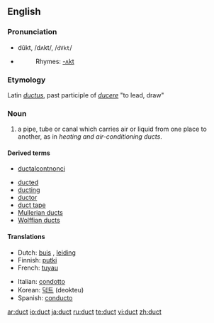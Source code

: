 ==English==

===Pronunciation===
*dŭkt, /dʌkt/, /<tt>dVkt</tt>/
*{{audio|en-us-duct.ogg|Audio (US)}}
*:Rhymes: [[Rhymes:English:-ʌkt|-ʌkt]]

===Etymology===
Latin ''[[ductus]]'', past participle of ''[[ducere]]'' "to lead, draw"

===Noun===
{{en-noun}}

# a pipe, tube or canal which carries air or liquid from one place to another, as in ''heating and air-conditioning ducts''.

====Derived terms====
*[[ductal]]contnonci

*[[ducted]]
*[[ducting]]
*[[ductor]]
*[[duct tape]]
*[[Mullerian duct]]s
*[[Wolffian duct]]s

====Translations====
{{top}}
*Dutch: [[buis]] {{f}}, [[leiding]] {{f}}
*Finnish: [[putki]]
*French: [[tuyau]] {{m}}
{{mid}}
*Italian: [[condotto]] {{m}}
*Korean: [[덕트]] (deokteu)
*Spanish: [[conducto]] {{m}}
{{bottom}}

[[ar:duct]]
[[io:duct]]
[[ja:duct]]
[[ru:duct]]
[[te:duct]]
[[vi:duct]]
[[zh:duct]]